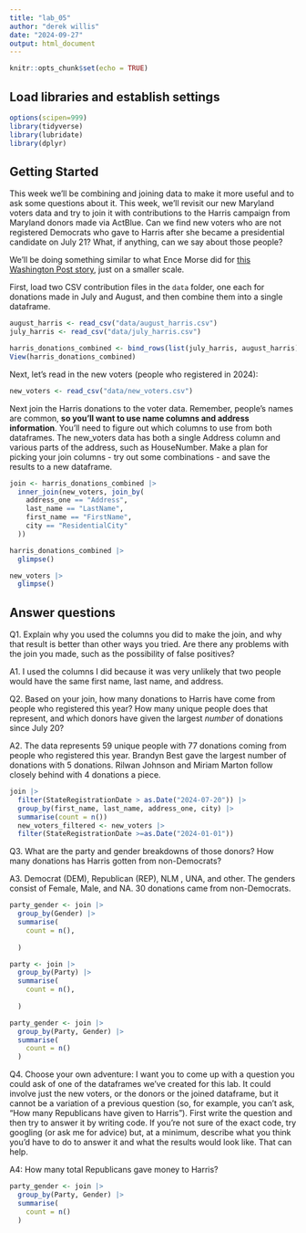 ```yaml
---
title: "lab_05"
author: "derek willis"
date: "2024-09-27"
output: html_document
---
```


```r
knitr::opts_chunk$set(echo = TRUE)
```

## Load libraries and establish settings

```r
options(scipen=999)
library(tidyverse)
library(lubridate)
library(dplyr)
```

## Getting Started

This week we'll be combining and joining data to make it more useful and to ask some questions about it. This week, we'll revisit our new Maryland voters data and try to join it with contributions to the Harris campaign from Maryland donors made via ActBlue. Can we find new voters who are not registered Democrats who gave to Harris after she became a presidential candidate on July 21? What, if anything, can we say about those people?

We'll be doing something similar to what Ence Morse did for [this Washington Post story](https://www.washingtonpost.com/politics/2024/09/24/kamala-harris-younger-donors/?pwapi_token=eyJ0eXAiOiJKV1QiLCJhbGciOiJIUzI1NiJ9.eyJyZWFzb24iOiJnaWZ0IiwibmJmIjoxNzI3MzIzMjAwLCJpc3MiOiJzdWJzY3JpcHRpb25zIiwiZXhwIjoxNzI4NzA1NTk5LCJpYXQiOjE3MjczMjMyMDAsImp0aSI6ImIwYWMxNTk4LWMwMDgtNDE5Ny04MjAyLWVmMWNjZWFmYWZiMiIsInVybCI6Imh0dHBzOi8vd3d3Lndhc2hpbmd0b25wb3N0LmNvbS9wb2xpdGljcy8yMDI0LzA5LzI0L2thbWFsYS1oYXJyaXMteW91bmdlci1kb25vcnMvIn0.3-s0tBkMV7Y9DD21CBsKMlaliGlOKT2egCO-UFT735Y), just on a smaller scale.

First, load two CSV contribution files in the `data` folder, one each for donations made in July and August, and then combine them into a single dataframe.

```r
august_harris <- read_csv("data/august_harris.csv")
july_harris <- read_csv("data/july_harris.csv")

harris_donations_combined <- bind_rows(list(july_harris, august_harris))
View(harris_donations_combined)

```

Next, let's read in the new voters (people who registered in 2024):

```r
new_voters <- read_csv("data/new_voters.csv")
```

Next join the Harris donations to the voter data. Remember, people's names are common, __so you'll want to use name columns and address information__. You'll need to figure out which columns to use from both dataframes. The new_voters data has both a single Address column and various parts of the address, such as HouseNumber. Make a plan for picking your join columns - try out some combinations - and save the results to a new dataframe.

```r
join <- harris_donations_combined |>
  inner_join(new_voters, join_by(
    address_one == "Address",
    last_name == "LastName",
    first_name == "FirstName",
    city == "ResidentialCity"
  ))

harris_donations_combined |>
  glimpse()

```


```r

new_voters |>
  glimpse()

```

## Answer questions

Q1. Explain why you used the columns you did to make the join, and why that result is better than other ways you tried. Are there any problems with the join you made, such as the possibility of false positives?

A1. I used the columns I did because it was very unlikely that two people would have the same first name, last name, and address. 

Q2. Based on your join, how many donations to Harris have come from people who registered this year? How many unique people does that represent, and which donors have given the largest _number_ of donations since July 20? 

A2. The data represents 59 unique people with 77 donations coming from people who registered this year. Brandyn Best gave the largest number of donations with 5 donations. Rilwan Johnson and Miriam Marton follow closely behind with 4 donations a piece.

```r
join |> 
  filter(StateRegistrationDate > as.Date("2024-07-20")) |>
  group_by(first_name, last_name, address_one, city) |>
  summarise(count = n())
  new_voters_filtered <- new_voters |>
  filter(StateRegistrationDate >=as.Date("2024-01-01"))
```

Q3. What are the party and gender breakdowns of those donors? How many donations has Harris gotten from non-Democrats?

A3. Democrat (DEM), Republican (REP), NLM , UNA, and other. The genders consist of Female, Male, and NA. 30 donations came from non-Democrats.

```r
party_gender <- join |>
  group_by(Gender) |>
  summarise(
    count = n(),
    
  )

party <- join |>
  group_by(Party) |>
  summarise(
    count = n(),
    
  )

party_gender <- join |>
  group_by(Party, Gender) |>
  summarise(
    count = n()
  )

```

Q4. Choose your own adventure: I want you to come up with a question you could ask of one of the dataframes we've created for this lab. It could involve just the new voters, or the donors or the joined dataframe, but it cannot be a variation of a previous question (so, for example, you can't ask, "How many Republicans have given to Harris"). First write the question and then try to answer it by writing code. If you're not sure of the exact code, try googling (or ask me for advice) but, at a minimum, describe what you think you'd have to do to answer it and what the results would look like. That can help.

A4: How many total Republicans gave money to Harris?

```r
party_gender <- join |>
  group_by(Party, Gender) |>
  summarise(
    count = n()
  )
```

